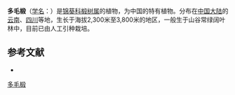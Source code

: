 {{Speciesbox
| name = 多毛椴
| status = 
| status_system = 
| image =
| genus = Tilia
| species = intonsa
| authority = Wils.
}}

'''多毛椴'''（[[学名|学名]]：{{lang|la|''Tilia intonsa''}}）是[[锦葵科|锦葵科]][[椴树属|椴树属]]的植物，为中国的特有植物。分布在[[中国大陆|中国大陆]]的[[云南|云南]]、[[四川|四川]]等地，生长于海拔2,300米至3,800米的地区，一般生于山谷常绿阔叶林中，目前已由人工引种栽培。

== 参考文献 ==
<div class="references-small">
* {{cite web| url =http://www.bioinfo.cn/db05/KmzwSpecies.php?action=view&id=22512| title =多毛椴| work =《中国高等植物数据库全库》| publisher =中国科学院微生物研究所| author =昆明植物研究所| accessdate =2009-02-25| deadurl =yes| archiveurl =https://web.archive.org/web/20160305055212/http://www.bioinfo.cn/db05/KmzwSpecies.php?action=view&id=22512| archivedate =2016-03-05}}
</div>
{{Taxonbar|from=Q10932754}}

[[Category:椴树属|多毛椴]]


{{植物小作品}}